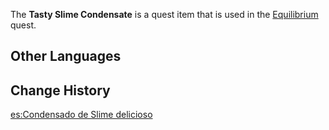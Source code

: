 {{Item Infobox
|id           = 100547
|image        = Item_Slime_Condensate.png
|type         = Quest Items
|description  = Crystal-clear, thick and gooey, like gelatine... Could this be the stuff of haute-cuisine dreams? Apparently, very few people are actually willing to try eating slime, so derivative products are typically passed off as agar-based delicacies. Only die-hard food fanatics can taste the subtle difference between the two.
|source1      = Obtained during the quest [[Equilibrium]]
}}

The '''Tasty Slime Condensate''' is a quest item that is used in the [[Equilibrium]] quest.

==Other Languages==
{{Other Languages|default_hidden = 1
|en      = Tasty Slime Condensate
|zhs     = 鲜美的史莱姆凝液
|zhs_rm  = Xiānměi de Shǐláimǔ Níngyè
|zht     = 鮮美的史萊姆凝液
|zht_rm  = Xiānměi de Shǐláimǔ Níngyè
|ja      = 美味しそうなスライムの液体
|ja_rm   = Oishisou na Suraimu no Ekitai
|ko      = 맛있는 슬라임 응축액
|ko_rm   = Masinneun Seullaim Eungchugaek
|es      = Condensado de Slime delicioso
|fr      = Bave de Blob fraîche
|ru      = Превосходная слизь слайма
|th      = Slime Condensate สด ๆ
|th_rm   = 
|vi      = Dịch Slime Tươi Ngon
|de      = Leckere Schleimabsonderung
|id      = Slime Condensate Lezat
|pt      = Delicioso Condensado de Slime
}}

==Change History==
{{Change History|1.1}}
[[es:Condensado de Slime delicioso]]